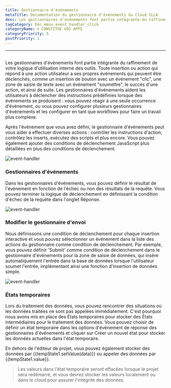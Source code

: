 ```yaml
---
title: Gestionnaire d'événements
metaTitle: Documentation du gestionnaire d'événements du Cloud ILLA
desc: Les gestionnaires d'événements font partie intégrante du raffinement de la logique d'utilisation de vos outils internes
tagCategory: Doc_menu_event_handler_click
categoryName: 🌀 CONSTITUE VOS APPS
categoryPriority: 5
postPriority: 1
---
```


* * *

## <Heading hidden>Gestionnaire d'événements</Heading>

Les gestionnaires d'événements font partie intégrante du raffinement de votre logique d'utilisation interne des outils. Toute insertion ou action qui répond à une action utilisateur a ses propres événements qui peuvent être déclenchés, comme un insertion de bouton avec un événement "clic", une zone de saisie de texte avec un événement "soumettre", le succès d'une action, et ainsi de suite. Les gestionnaires d'événements aident les utilisateurs à déclencher des instructions prédéfinies lorsque des événements se produisent : vous pouvez réagir à une seule occurrence d'événement, ou vous pouvez configurer plusieurs gestionnaires d'événements et les configurer en tant que workflows pour faire un travail plus complexe.

Après l'événement que vous avez défini, le gestionnaire d'événements peut vous aider à effectuer diverses actions : contrôler les instructions d'action, contrôlez les inserts, exécutez des scripts et plus encore. Vous pouvez également ajouter des conditions de déclenchement JavaScript plus détaillées en plus des conditions de déclenchement.

<img alt="event-handler" src='https://cdn.illacloud.com/official-website/img/official-site/event-handler-01.png' />

### Gestionnaires d'événements

Dans les gestionnaires d'événements, vous pouvez définir le résultat de l'événement en fonction de l'échec ou non des résultats de la requête. Vous pouvez terminer la logique de déclenchement en définissant la condition d'échec de la requête dans l'onglet Réponse.

<img alt="event-handler" src='https://cdn.illacloud.com/official-website/img/official-site/event-handler-02.png' />

### Modifier le gestionnaire d'envoi

Nous définissons une condition de déclenchement pour chaque insertion interactive et vous pouvez sélectionner un événement dans la liste des actions du gestionnaire comme condition de déclenchement. Par exemple, vous pouvez définir 'Submit' comme condition de déclenchement dans le gestionnaire d'événements pour la zone de saisie de données, qui insère automatiquement l'entrée dans la base de données lorsque l'utilisateur soumet l'entrée, implémentant ainsi une fonction d'insertion de données simple.

<img alt="event-handler" src='https://cdn.illacloud.com/official-website/img/official-site/event-handler-03.png' />

### États temporaires

Lors du traitement des données, vous pouvez rencontrer des situations où les données traitées ne sont pas appelées immédiatement. C'est pourquoi nous avons mis en place des États temporaires pour stocker des États intermédiaires pour le traitement des données. Vous pouvez choisir de définir un état temporaire dans les options d'événement de réponse des gestionnaires d'événements et cliquer sur Créer un nouvel état pour stocker les données actuelles dans l'état temporaire.

En dehors de l'éditeur de projet, vous pouvez également stocker des données par {{tempState1.setValue(data)}} ou appeler des données par {{tempState1.value}}.

> Les valeurs dans l'état temporaire seront effacées lorsque le projet sera redémarré, et vous devrez stocker les valeurs localement ou dans le cloud pour assurer l'intégrité des données.
